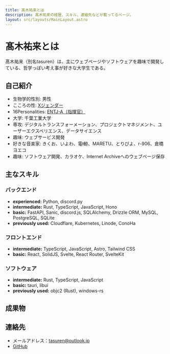 ```yaml
---
title: 髙木祐来とは
description: 髙木祐来の経歴、スキル、連絡先などが載ってるページ。
layout: src/layouts/MainLayout.astro
---
```



# 髙木祐来とは

髙木祐来（別名tasuren）は、主にウェブページやソフトウェアを趣味で開発している、哲学っぽい考え事が好きな大学生である。

## 自己紹介

- 生物学的性別: 男性
- こころの性: [Xジェンダー](https://anone.me/inquiries/ff3dd6c1947ca5912ad6cdc06db4f418)
- 16Personalities: [ENTJ-A（指揮官）](https://www.16personalities.com/ja/プロフィール/ea5a5a61f8bba)
- 大学: 千葉工業大学
- 専攻: デジタルトランスフォーメーション、プロジェクトマネジメント、ユーザーエクスペリエンス、データサイエンス
- 趣味: ウェブサービス開発
- 好きな音楽家: きくお、いよわ、電ǂ鯨、MARETU、とりぴよ、r-906、倉橋ヨエコ
- 趣味: ソフトウェア開発、カラオケ、Internet Archiveへのウェブページ保存

## 主なスキル

### バックエンド

- **experienced:** Python, discord.py
- **intermediate:** Rust, TypeScript, JavaScript, Hono
- **basic:** FastAPI, Sanic, discord.js, SQLAlchemy, Drizzle ORM, MySQL, PostgreSQL, SQLite
- **previously used:** Cloudflare, Kubernetes, Linode, ConoHa

### フロントエンド

- **intermediate:** TypeScript, JavaScript, Astro, Tailwind CSS
- **basic:** React, SolidJS, Svelte, React Router, SvelteKit

### ソフトウェア

- **intermediate:** Rust, TypeScript, JavaScript
- **basic:** tauri, libui
- **previously used:** objc2 (Rust), windows-rs

## 成果物

<div class="not-prose grid md:grid-cols-2 gap-4">
    <Products />
</div>

## 連絡先

- メールアドレス：[tasuren@outlook.jp](mailto:tasuren@outlook.jp)
- [GitHub](https://github.com/tasuren)
